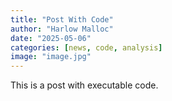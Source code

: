 ```yaml
---
title: "Post With Code"
author: "Harlow Malloc"
date: "2025-05-06"
categories: [news, code, analysis]
image: "image.jpg"
---
```


This is a post with executable code.
